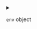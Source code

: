 
<details>
<summary>

`env`  <span class="config-field-type">object</span> 

</summary>

Environment defines key/value pairs where the key is the name of the environment variable and the value is a regular expression used to match the variable's value.
When multiple keys are specified, they must all evaluate to true to activate the profile.

</details>
